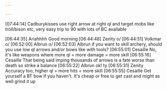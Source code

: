 ```yaml
---

---
```



[07:44:14] Cadburykisses use right arrow at right ql and target mobs like troll/bison etc, very easy trip to 90 with lots of BC available


[06:44:35] Ariahhhh Good morning
[06:44:48] Zenity o/
[06:44:51] Volkmar o/
[06:52:00] Albrun o/
[06:52:03] Albrun if you want to skill archery, should you use low ql arrows and/or bows like with tools?
[06:55:01] Cesaille No, it's like weapons where more ql = more damage = more skill
[06:55:16] Cesaille That being said imping thousands of arrows is a fate worse than death so strike a balance
[06:55:22] Albrun ok! ty
[06:55:31] Zenity Accuracy too, higher ql = more hits = more skill
[06:55:55] Cesaille Get yourself a BT bow if you haven't. It's cheap or free to get cast and might as well grind it up